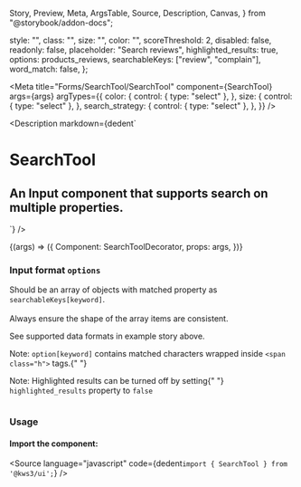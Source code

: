   Story,
  Preview,
  Meta,
  ArgsTable,
  Source,
  Description,
  Canvas,
} from "@storybook/addon-docs";

  style: "",
  class: "",
  size: "",
  color: "",
  scoreThreshold: 2,
  disabled: false,
  readonly: false,
  placeholder: "Search reviews",
  highlighted_results: true,
  options: products_reviews,
  searchableKeys: ["review", "complain"],
  word_match: false,
};

<Version />

<Meta
  title="Forms/SearchTool/SearchTool"
  component={SearchTool}
  args={args}
  argTypes={{
    color: {
      control: { type: "select" },
    },
    size: {
      control: { type: "select" },
    },
    search_strategy: {
      control: { type: "select" },
    },
  }}
/>

<Description
  markdown={dedent`
# SearchTool
## An Input component that supports search on multiple properties.
`}
/>

<Canvas>
  <Story name="SearchTool" args={args} play={playInteractions}>
    {(args) => ({
      Component: SearchToolDecorator,
      props: args,
    })}
  </Story>
</Canvas>

<ArgsTable story="SearchTool" />
<div class="notification is-primary is-light">
  <div class="columns">
    <div class="column">
      <h3>
        Input format <code>options</code>
      </h3>
      <p>
        Should be an array of objects with matched property as
        <code>searchableKeys[keyword]</code>.<br></br>Always ensure the shape of
        the array items are consistent.
      </p>
      <p>See supported data formats in example story above.</p>
      <p>
        Note: <code>option[keyword]</code> contains matched characters wrapped
        inside <code>&lt;span class="h"&gt;</code> tags.{" "}
      </p>
      <p>
        Note: Highlighted results can be turned off by setting{" "}
        <code>highlighted_results</code> property to <code>false</code>
      </p>
    </div>
  </div>
</div>

### Usage

#### Import the component:

<Source
  language="javascript"
  code={dedent`import { SearchTool } from '@kws3/ui';`}
/>
